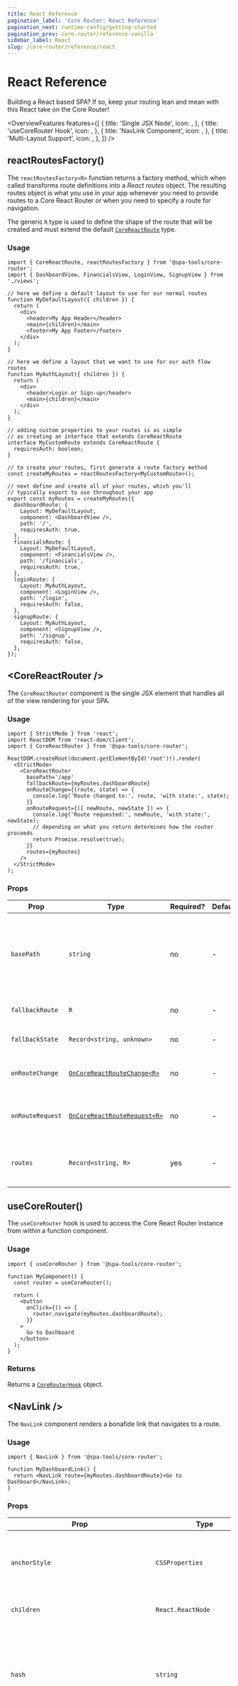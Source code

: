 ```yaml
---
title: React Reference
pagination_label: 'Core Router: React Reference'
pagination_next: runtime-config/getting-started
pagination_prev: core-router/reference-vanilla
sidebar_label: React
slug: /core-router/reference/react
---
```



<PackageCaption packageName='@spa-tools/core-router' />

# React Reference

Building a React based SPA? If so, keep your routing lean and mean with this React take on the Core Router!

<OverviewFeatures
  features={[
    {
      title: 'Single JSX Node',
      icon: <MdOutlineRoute fontSize='1.75rem' />,
    },
    {
      title: 'useCoreRouter Hook',
      icon: <GiFishingHook fontSize='1.75rem' />,
    },
    {
      title: 'NavLink Component',
      icon: <TbNavigationShare fontSize='1.75rem' />,
    },
    {
      title: 'Multi-Layout Support',
      icon: <FiLayout fontSize='1.75rem' />,
    },
  ]}
/>

## reactRoutesFactory()

The `reactRoutesFactory<R>` function returns a factory method, which when called transforms route
definitions into a _React routes_ object. The resulting routes object is what you use in your app whenever
you need to provide routes to a Core React Router or when you need to specify a route for navigation.

The generic `R` type is used to define the shape of the route that will be created and must
extend the default [`CoreReactRoute`](#corereactroute) type.

### Usage

```tsx
import { CoreReactRoute, reactRoutesFactory } from '@spa-tools/core-router';
import { DashboardView, FinancialsView, LoginView, SignupView } from './views';

// here we define a default layout to use for our normal routes
function MyDefaultLayout({ children }) {
  return (
    <div>
      <header>My App Header</header>
      <main>{children}</main>
      <footer>My App Footer</footer>
    </div>
  );
}

// here we define a layout that we want to use for our auth flow routes
function MyAuthLayout({ children }) {
  return (
    <div>
      <header>Login or Sign-up</header>
      <main>{children}</main>
    </div>
  );
}

// adding custom properties to your routes is as simple
// as creating an interface that extends CoreReactRoute
interface MyCustomRoute extends CoreReactRoute {
  requiresAuth: boolean;
}

// to create your routes, first generate a route factory method
const createMyRoutes = reactRoutesFactory<MyCustomRoute>();

// next define and create all of your routes, which you'll
// typically export to use throughout your app
export const myRoutes = createMyRoutes({
  dashboardRoute: {
    Layout: MyDefaultLayout,
    component: <DashboardView />,
    path: '/',
    requiresAuth: true,
  },
  financialsRoute: {
    Layout: MyDefaultLayout,
    component: <FinancialsView />,
    path: '/financials',
    requiresAuth: true,
  },
  loginRoute: {
    Layout: MyAuthLayout,
    component: <LoginView />,
    path: '/login',
    requiresAuth: false,
  },
  signupRoute: {
    Layout: MyAuthLayout,
    component: <SignupView />,
    path: '/signup',
    requiresAuth: false,
  },
});
```

## \<CoreReactRouter /\>

The `CoreReactRouter` component is the single JSX element that handles all of the view rendering for your SPA.

### Usage

```tsx
import { StrictMode } from 'react';
import ReactDOM from 'react-dom/client';
import { CoreReactRouter } from '@spa-tools/core-router';

ReactDOM.createRoot(document.getElementById('root')!).render(
  <StrictMode>
    <CoreReactRouter
      basePath='/app'
      fallbackRoute={myRoutes.dashboardRoute}
      onRouteChange={(route, state) => {
        console.log('Route changed to:', route, 'with state:', state);
      }}
      onRouteRequest={({ newRoute, newState }) => {
        console.log('Route requested:', newRoute, 'with state:', newState);
        // depending on what you return determines how the router proceeds
        return Promise.resolve(true);
      }}
      routes={myRoutes}
    />
  </StrictMode>
);
```

### Props

| Prop             | Type                                                     | Required? | Default | Comments                                                                                                                                                                    |
| ---------------- | -------------------------------------------------------- | --------- | ------- | --------------------------------------------------------------------------------------------------------------------------------------------------------------------------- |
| `basePath`       | `string`                                                 | no        | -       | Used to build the full URL for each route. An example of a base path is `/app` which would be used to build the full URL for a route with a path of `/home` as `/app/home`. |
| `fallbackRoute`  | `R`                                                      | no        | -       | Route to use when no route is matched.                                                                                                                                      |
| `fallbackState`  | `Record<string, unknown>`                                | no        | -       | State to use when no route is matched.                                                                                                                                      |
| `onRouteChange`  | [`OnCoreReactRouteChange<R>`](#oncorereactroutechange)   | no        | -       | Callback that is invoked when a route change has been processed.                                                                                                            |
| `onRouteRequest` | [`OnCoreReactRouteRequest<R>`](#oncorereactrouterequest) | no        | -       | Callback that is invoked when a route change request is pending and ready to act on.                                                                                        |
| `routes`         | `Record<string, R>`                                      | yes       | -       | The routes are created using a factory method generated via [`reactRoutesFactory`](#reactroutesfactory).                                                                    |

## useCoreRouter()

The `useCoreRouter` hook is used to access the Core React Router instance from within a function component.

### Usage

```tsx
import { useCoreRouter } from '@spa-tools/core-router';

function MyComponent() {
  const router = useCoreRouter();

  return (
    <button
      onClick={() => {
        router.navigate(myRoutes.dashboardRoute);
      }}
    >
      Go to Dashboard
    </button>
  );
}
```

### Returns

Returns a [`CoreRouterHook`](#corerouterhook) object.

## \<NavLink /\>

The `NavLink` component renders a bonafide link that navigates to a route.

### Usage

```tsx
import { NavLink } from '@spa-tools/core-router';

function MyDashboardLink() {
  return <NavLink route={myRoutes.dashboardRoute}>Go to Dashboard</NavLink>;
}
```

### Props

| Prop                                     | Type                          | Required?                         | Default                 | Comments                                                                                                                                                                                                                                                         |
| ---------------------------------------- | ----------------------------- | --------------------------------- | ----------------------- | ---------------------------------------------------------------------------------------------------------------------------------------------------------------------------------------------------------------------------------------------------------------- |
| `anchorStyle`                            | `CSSProperties`               | no                                | `{ cursor: 'pointer' }` | A CSS style object that will be applied to the rendered anchor element.                                                                                                                                                                                          |
| `children`                               | `React.ReactNode`             | yes                               | -                       | The content to render for the link.                                                                                                                                                                                                                              |
| `hash`                                   | `string`                      | no                                | -                       | The hash to be passed to the new route, which will trigger an auto-scroll after navigation on target element if one exists.                                                                                                                                      |
| `href`                                   | `string`                      | no                                | -                       | The href to be passed to the rendered anchor element when linking to an external address. The `target` property will be automatically set to `_blank` when `href` is set.                                                                                        |
| `onClick`                                | `React.DispatchWithoutAction` | only when `route` is not provided | -                       | Callback that is invoked when the link is clicked.                                                                                                                                                                                                               |
| `route`                                  | `R`                           | yes, unless `onClick` is provided | -                       | The route to navigate to when link is clicked.                                                                                                                                                                                                                   |
| `state`                                  | `Record<string, unknown>`     | no                                | -                       | The state that gets passed to the rendered route component's props upon navigation.                                                                                                                                                                              |
| `staticContent`                          | `React.ReactNode`             | no                                | -                       | The content to render for the link when it is in an active state. This can be used if you would rather take explicit control over how a link is rendered in the active/static state. If not provided, then the `children` will be used when the route is active. |
| `staticStyle`                            | `CSSProperties`               | no                                | -                       | A CSS style object that will be applied to the rendered link's `div` wrapper when the route is active. This can be used to ensure you get different styling for active/static links.                                                                             |
| `addUnusedStateToQueryString`            | `boolean`                     | no                                | `false`                 | If `true`, any state that is not used to interpolate URL path params will be added to the query string.                                                                                                                                                          |
| `discardOrphanedQueryStringPlaceholders` | `boolean`                     | no                                | `true`                  | If `true`, any query string placeholders that are not used to interpolate the URL will be removed from path (i.e. discard orhpaned placeholders).                                                                                                                |
| `preEncodeQueryStringValuesForKeys`      | `string[]`                    | no                                | `[]`                    | The querystring values for all keys provided will be pre-encoded, which in effect applies double-encoding. Example for use is if you have to pass file paths in a querystring and the consuming service requires it to be double URI encoded.                    |

## CoreReactRoute

`CoreReactRoute` is the base type that all Core React Router routes must extend.

| Property                      | Type                                                                | Required? | Default | Comments                                                                                                                                                                                                                                                                                                                                                                                 |
| ----------------------------- | ------------------------------------------------------------------- | --------- | ------- | ---------------------------------------------------------------------------------------------------------------------------------------------------------------------------------------------------------------------------------------------------------------------------------------------------------------------------------------------------------------------------------------- |
| `Layout`                      | `({ children }: { children: JSX.Element \| null }) => ReactElement` | no        | -       | React component that will be used to wrap the component of the respective route. Use this if you have one or more standardized layouts (e.g. Appbar, leftnav, main, footer, etc.) you want to use for your routes. This is set at the route level to support multiple layouts designs (e.g. one for auth flows, another for dashboards, and perhaps a default for all other views, etc.) |
| `component`                   | `JSX.Element`                                                       | yes       | -       | The component that will be rendered when the route is navigated to.                                                                                                                                                                                                                                                                                                                      |
| `hashScrollBehavior`          | `ScrollBehavior`                                                    | no        | -       | Determines the scroll behavior when hash links are auto-srolled on route navigation.                                                                                                                                                                                                                                                                                                     |
| `path`                        | `string`                                                            | yes       | -       | The route's path, relative to the app's base path.                                                                                                                                                                                                                                                                                                                                       |
| `addUnusedStateToQueryString` | `boolean`                                                           | no        | `false` | If `true`, any state that is not used to interpolate URL path params will be added to the query string.                                                                                                                                                                                                                                                                                  |
| `preEncodeQueryStringValues`  | `string[]`                                                          | no        | `[]`    | The querystring values for all keys provided will be pre-encoded, which in effect applies double-encoding. Example for use is if you have to pass file paths in a querystring and the consuming service requires it to be double URI encoded.                                                                                                                                            |
| `removeUnusedQueryParams`     | `boolean`                                                           | no        | `true`  | If `true`, any query string placeholders that are not used to interpolate the URL will be removed from path (i.e. discarded).                                                                                                                                                                                                                                                            |

## CoreReactRouterNavigate

The `CoreReactRouterNavigate` is the signature for the `navigate` method that is used to navigate to a new route.

```ts
navigate(route, state, hash);
```

| Parameter | Type                      | Required? | Default | Comments                                                                                                                                                                  |
| --------- | ------------------------- | --------- | ------- | ------------------------------------------------------------------------------------------------------------------------------------------------------------------------- |
| `route`   | `R` or `string`           | yes       | -       | Must be _EITHER_ one of the routes that were created using the factory method generated via [`reactRoutesFactory`](#reactroutesfactory) _OR_ the respective route's path. |
| `state`   | `Record<string, unknown>` | no        | -       | The state to be passed to the new route.                                                                                                                                  |
| `hash`    | `string`                  | no        | -       | The hash to be passed to the new route, which if the target route component contains the respective hash ID, it will auto-scroll to the respective element.               |

## CoreRouteChangePayload

`CoreRouteChangePayload<R>` is the object that is passed to the `onRouteChange` callback when a route change has been processed.

| Property | Type                      | Required? | Default | Comments                                |
| -------- | ------------------------- | --------- | ------- | --------------------------------------- |
| `route`  | `R`                       | yes       | -       | The route that was navigated to.        |
| `state`  | `Record<string, unknown>` | no        | -       | The state that was passed to the route. |

## CoreRouteRequestPayload

`CoreRouteRequestPayload<R>` is the object that is passed to the `onRouteRequest` callback when a route change request is pending and ready to act on.

| Property   | Type                      | Required? | Default | Comments                                               |
| ---------- | ------------------------- | --------- | ------- | ------------------------------------------------------ |
| `newRoute` | `R`                       | yes       | -       | The route that is being requested.                     |
| `newState` | `Record<string, unknown>` | no        | -       | The state that is being passed to the requested route. |
| `oldRoute` | `R`                       | no        | -       | The route of the last request that was approved.       |
| `oldState` | `Record<string, unknown>` | no        | -       | The state of the last request that was approved.       |

## CoreRouteResponse

`CoreRouteResponse<R>` is the response that the consumer returns from within the `onRouteRequest` callback when a route change request
is pending and ready to act on. This is used to determine how the Core Router should proceed with the route change request and <strong>thus is
the mechanisim by which consumers maintain absolute control over routing flow logic</strong>.

| Scenario                                | Return type                                          | Resulting behavior                                                                                                                                                                                                          |
| --------------------------------------- | ---------------------------------------------------- | --------------------------------------------------------------------------------------------------------------------------------------------------------------------------------------------------------------------------- |
| Auto-approve                            | `void` (i.e. do nothing)                             | Request is auto-approved and proceeds with route change.                                                                                                                                                                    |
| Explicit approval/cancellation          | `Promise<boolean>`                                   | Resolving `true` approves request and proceeds with route change; othwerwise, cancels route change.                                                                                                                         |
| Redirect to route                       | `Promise<R>`                                         | Redirects to the provided route.                                                                                                                                                                                            |
| Redirect to route with state            | `Promise<[R, Record<string, unknown>]>`              | Redirects to the route provided in tuple's first element while applying state provided in second element.                                                                                                                   |
| Redirect to route with state and hash   | `Promise<[R, Record<string, unknown>, string]>`      | Redirects to the route provided in tuple's first element while applying state provided in second element and requests scroll to target location's element via hash provided in third element.                               |
| Redirect to route with hash             | `Promise<[R, string]>`                               | Redirects to the route provided in tuple's first element and requests scroll to target location's element via hash provided in second element.                                                                              |
| Redirect using path                     | `Promise<string>`                                    | Redirects to the route corresponding with the respective path.                                                                                                                                                              |
| Redirect using path with state          | `Promise<[string, Record<string, unknown>]>`         | Redirects to the route corresponding with the respective path in tuple's first elment while applying state provided in second element.                                                                                      |
| Redirect using path with state and hash | `Promise<[string, Record<string, unknown>], string>` | Redirects to the route corresponding with the respective path in tuple's first element while applying state provided in second element and requests scroll to target location's element via hash provided in third element. |
| Redirect using path and hash            | `Promise<[string, string]>`                          | Redirects to the route corresponding with the respective path in tuple's first element and requests scroll to target location's element via hash provided in second element.                                                |

## CoreRouterHook

`CoreRouterHook` is the object that is returned from the `useCoreRouter` hook.

| Prop          | Type                                                  | Comments                                                      |
| ------------- | ----------------------------------------------------- | ------------------------------------------------------------- |
| `activeHash`  | `string`                                              | The hash value that was used when navigating to active route. |
| `activeRoute` | `R`                                                   | The currently active route.                                   |
| `activeState` | `Record<string, unknown>`                             | The state that was used when navigating to active route.      |
| `basePath`    | `string`                                              | The base path that is currently configured for router.        |
| `navigate`    | [`CoreReactRouterNavigate`](#corereactrouternavigate) | Method used to navigate to a new route.                       |

## OnCoreReactRouteChange

`OnCoreReactRouteChange<R>` defines the signature for the callback that is invoked after a route change has been processed.

```ts
type OnCoreReactRouteChange<R> = (payload: CoreRouteChangePayload<R>) => void;
```

| Parameter | Type                                                   | Required? | Default | Comments                                                                      |
| --------- | ------------------------------------------------------ | --------- | ------- | ----------------------------------------------------------------------------- |
| `payload` | [`CoreRouteChangePayload<R>`](#coreroutechangepayload) | yes       | -       | Object containing information about the route change that was just processed. |

## OnCoreReactRouteRequest

`OnCoreReactRouteRequest<R>` is the signature for the callback that is invoked when a route change request is pending and ready to act on.

```ts
(payload: CoreRouteRequestPayload<R>) => Promise<CoreRouteResponse<R>> | void;;
```

| Parameter | Type                                                     | Required? | Default | Comments                                                                                  |
| --------- | -------------------------------------------------------- | --------- | ------- | ----------------------------------------------------------------------------------------- |
| `payload` | [`CoreRouteRequestPayload<R>`](#corerouterequestpayload) | yes       | -       | Object containing information about the route change that is pending and ready to act on. |
